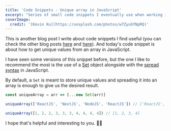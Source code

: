 ```yaml
---
title: 'Code Snippets - Unique array in JavaScript'
excerpt: "Series of small code snippets I eventually use when working in some of my projects. And today's code snippet is how get unique values from an array in JavaScript."
coverImage:
  credit: '[Kevin Ku](https://unsplash.com/photos/w7ZyuGYNpRQ)'
---
```


This is another blog post I write about code snippets I find useful (you can check the other blog posts [here](/blog/code-snippets-pre-populate-an-array-in-javascript) and [here](/blog/code-snippets-uniqueid)).
And today's code snippet is about how to get unique values from an array in JavaScript.

I have seen some versions of this snippet before, but the one I like to recommend the most is the use of a [Set](https://developer.mozilla.org/en-US/docs/Web/JavaScript/Reference/Global_Objects/Set) object alongside with the [spread syntax](https://developer.mozilla.org/en-US/docs/Web/JavaScript/Reference/Operators/Spread_syntax) in JavaScript.

By default, a `Set` is meant to store unique values and spreading it into an array is enough to give us the desired result.


```ts
const uniqueArray = arr => [...new Set(arr)]

uniqueArray(['ReactJS', 'NextJS', 'NodeJS', 'ReactJS']) // ['ReactJS', 'NextJS', 'NodeJS']

uniqueArray([1, 2, 2, 3, 3, 3, 4, 4, 4, 4]) // [1, 2, 3, 4]
```

I hope that's helpful and interesting to you. 👋🏼
